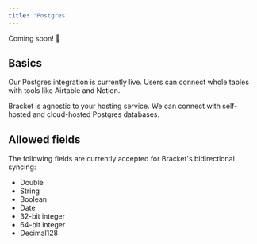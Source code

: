 ```yaml
---
title: 'Postgres'
---
```


Coming soon! 🚧

## Basics

Our Postgres integration is currently live. Users can connect whole tables with tools like Airtable and Notion.

Bracket is agnostic to your hosting service. We can connect with self-hosted and cloud-hosted Postgres databases.

## Allowed fields

The following fields are currently accepted for Bracket's bidirectional syncing:

- Double
- String
- Boolean
- Date
- 32-bit integer
- 64-bit integer
- Decimal128
